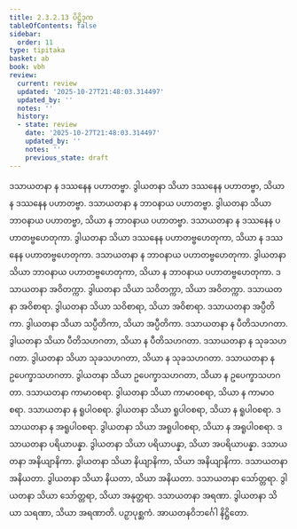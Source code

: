 ```yaml
---
title: 2.3.2.13 ပိဋ္ဌိဒုက
tableOfContents: false
sidebar:
  order: 11
type: tipitaka
basket: ab
book: vbh
review:
  current: review
  updated: '2025-10-27T21:48:03.314497'
  updated_by: ''
  notes: ''
  history:
  - state: review
    date: '2025-10-27T21:48:03.314497'
    updated_by: ''
    notes: ''
    previous_state: draft
---
```



<ReviewStatus review={frontmatter.review} showDetails={true} />

<HypothesisAnnotation frontmatter={frontmatter} />

<DynamicBreadcrumb />

<Paragraph number="609" book="vbh">
ဒသာယတနာ န ဒဿနေန ပဟာတဗ္ဗာ. ဒွါယတနာ သိယာ ဒဿနေန ပဟာတဗ္ဗာ, သိယာ န ဒဿနေန ပဟာတဗ္ဗာ. ဒသာယတနာ န ဘာဝနာယ ပဟာတဗ္ဗာ. ဒွါယတနာ သိယာ ဘာဝနာယ ပဟာတဗ္ဗာ, သိယာ န ဘာဝနာယ ပဟာတဗ္ဗာ. ဒသာယတနာ န ဒဿနေန ပဟာတဗ္ဗဟေတုကာ. ဒွါယတနာ သိယာ ဒဿနေန ပဟာတဗ္ဗဟေတုကာ, သိယာ န ဒဿနေန ပဟာတဗ္ဗဟေတုကာ. ဒသာယတနာ န ဘာဝနာယ ပဟာတဗ္ဗဟေတုကာ. ဒွါယတနာ သိယာ ဘာဝနာယ ပဟာတဗ္ဗဟေတုကာ, သိယာ န ဘာဝနာယ ပဟာတဗ္ဗဟေတုကာ. ဒသာယတနာ အဝိတက္ကာ. ဒွါယတနာ သိယာ သဝိတက္ကာ, သိယာ အဝိတက္ကာ. ဒသာယတနာ အဝိစာရာ. ဒွါယတနာ သိယာ သဝိစာရာ, သိယာ အဝိစာရာ. ဒသာယတနာ အပ္ပီတိကာ. ဒွါယတနာ သိယာ သပ္ပီတိကာ, သိယာ အပ္ပီတိကာ. ဒသာယတနာ န ပီတိသဟဂတာ. ဒွါယတနာ သိယာ ပီတိသဟဂတာ, သိယာ န ပီတိသဟဂတာ. ဒသာယတနာ န သုခသဟဂတာ. ဒွါယတနာ သိယာ သုခသဟဂတာ, သိယာ န သုခသဟဂတာ. ဒသာယတနာ န ဥပေက္ခာသဟဂတာ. ဒွါယတနာ သိယာ ဥပေက္ခာသဟဂတာ, သိယာ န ဥပေက္ခာသဟဂတာ.
</Paragraph>

<Paragraph number="610" book="vbh">
ဒသာယတနာ ကာမာဝစရာ. ဒွါယတနာ သိယာ ကာမာဝစရာ, သိယာ န ကာမာဝစရာ. ဒသာယတနာ န ရူပါဝစရာ. ဒွါယတနာ သိယာ ရူပါဝစရာ, သိယာ န ရူပါဝစရာ. ဒသာယတနာ န အရူပါဝစရာ. ဒွါယတနာ သိယာ အရူပါဝစရာ, သိယာ န အရူပါဝစရာ. ဒသာယတနာ ပရိယာပန္နာ. ဒွါယတနာ သိယာ ပရိယာပန္နာ, သိယာ အပရိယာပန္နာ. ဒသာယတနာ အနိယျာနိကာ. ဒွါယတနာ သိယာ နိယျာနိကာ, သိယာ အနိယျာနိကာ. ဒသာယတနာ အနိယတာ. ဒွါယတနာ သိယာ နိယတာ, သိယာ အနိယတာ. ဒသာယတနာ သော်တ္တရာ. ဒွါယတနာ သိယာ သော်တ္တရာ, သိယာ အနုတ္တရာ. ဒသာယတနာ အရဏာ. ဒွါယတနာ သိယာ သရဏာ, သိယာ အရဏာတိ.

</Paragraph>

<Paragraph number="611" type="center" book="vbh">
ပဉှာပုစ္ဆကံ.



</Paragraph>

<Paragraph number="612" type="center" book="vbh">
အာယတနဝိဘင်္ဂေါ နိဋ္ဌိတော.
</Paragraph>